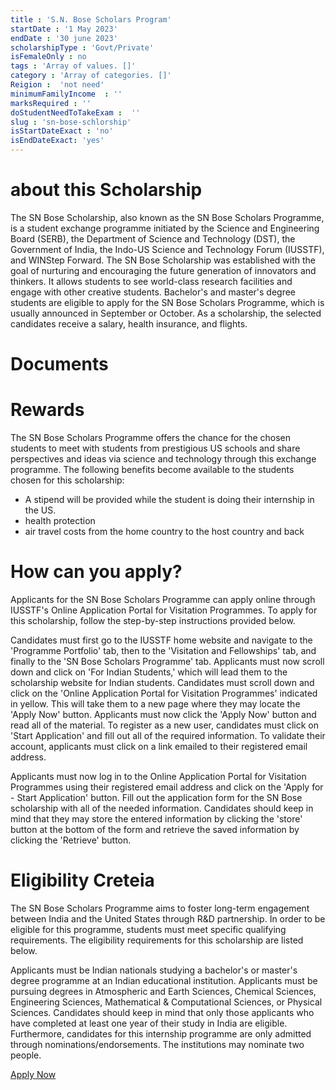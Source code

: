 ```yaml
---
title : 'S.N. Bose Scholars Program'
startDate : '1 May 2023'
endDate : '30 june 2023'
scholarshipType : 'Govt/Private'
isFemaleOnly : no
tags : 'Array of values. []'
category : 'Array of categories. []'
Reigion :  'not need'
minimumFamilyIncome  : ''
marksRequired : ''
doStudentNeedToTakeExam :  ''
slug : 'sn-bose-schlorship'
isStartDateExact : 'no'
isEndDateExact: 'yes'
---
```


 # about this Scholarship
 The SN Bose Scholarship, also known as the SN Bose Scholars Programme, is a student exchange programme initiated by the Science and Engineering Board (SERB), the Department of Science and Technology (DST), the Government of India, the Indo-US Science and Technology Forum (IUSSTF), and WINStep Forward. The SN Bose Scholarship was established with the goal of nurturing and encouraging the future generation of innovators and thinkers. It allows students to see world-class research facilities and engage with other creative students. Bachelor's and master's degree students are eligible to apply for the SN Bose Scholars Programme, which is usually announced in September or October. As a scholarship, the selected candidates receive a salary, health insurance, and flights.


 # Documents


 # Rewards
 The SN Bose Scholars Programme offers the chance for the chosen students to meet with students from prestigious US schools and share perspectives and ideas via science and technology through this exchange programme. The following benefits become available to the students chosen for this scholarship:
 - A stipend will be provided while the student is doing their internship in the US.
 - health protection
 - air travel costs from the home country to the host country and back



 # How can you apply?
Applicants for the SN Bose Scholars Programme can apply online through IUSSTF's Online Application Portal for Visitation Programmes. To apply for this scholarship, follow the step-by-step instructions provided below.


Candidates must first go to the IUSSTF home website and navigate to the 'Programme Portfolio' tab, then to the 'Visitation and Fellowships' tab, and finally to the 'SN Bose Scholars Programme' tab.
Applicants must now scroll down and click on 'For Indian Students,' which will lead them to the scholarship website for Indian students.
Candidates must scroll down and click on the 'Online Application Portal for Visitation Programmes' indicated in yellow. This will take them to a new page where they may locate the 'Apply Now' button.
Applicants must now click the 'Apply Now' button and read all of the material.
To register as a new user, candidates must click on 'Start Application' and fill out all of the required information. To validate their account, applicants must click on a link emailed to their registered email address.

Applicants must now log in to the Online Application Portal for Visitation Programmes using their registered email address and click on the 'Apply for - Start Application' button.
Fill out the application form for the SN Bose scholarship with all of the needed information.
Candidates should keep in mind that they may store the entered information by clicking the 'store' button at the bottom of the form and retrieve the saved information by clicking the 'Retrieve' button.


 # Eligibility Creteia

 The SN Bose Scholars Programme aims to foster long-term engagement between India and the United States through R&D partnership. In order to be eligible for this programme, students must meet specific qualifying requirements. The eligibility requirements for this scholarship are listed below.


Applicants must be Indian nationals studying a bachelor's or master's degree programme at an Indian educational institution.
Applicants must be pursuing degrees in Atmospheric and Earth Sciences, Chemical Sciences, Engineering Sciences, Mathematical & Computational Sciences, or Physical Sciences.
Candidates should keep in mind that only those applicants who have completed at least one year of their study in India are eligible.
Furthermore, candidates for this internship programme are only admitted through nominations/endorsements. The institutions may nominate two people.



[Apply Now](https://www.indiascienceandtechnology.gov.in/nurturing-minds/scholarships/graduation-post-graduation/sn-bose-scholars-program)